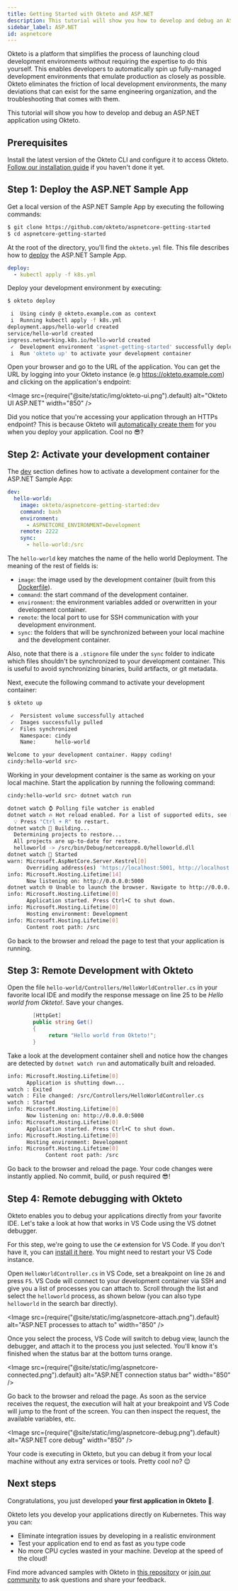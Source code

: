 ```yaml
---
title: Getting Started with Okteto and ASP.NET
description: This tutorial will show you how to develop and debug an ASP.NET application using Okteto
sidebar_label: ASP.NET
id: aspnetcore
---
```



Okteto is a platform that simplifies the process of launching cloud development environments without requiring the expertise to do this yourself. This enables developers to automatically spin up fully-managed development environments that emulate production as closely as possible. Okteto eliminates the friction of local development environments, the many deviations that can exist for the same engineering organization, and the troubleshooting that comes with them.

This tutorial will show you how to develop and debug an ASP.NET application using Okteto.

## Prerequisites

Install the latest version of the Okteto CLI and configure it to access Okteto. [Follow our installation guide](get-started/install-okteto-cli.mdx) if you haven't done it yet.

## Step 1: Deploy the ASP.NET Sample App

Get a local version of the ASP.NET Sample App by executing the following commands:

```bash
$ git clone https://github.com/okteto/aspnetcore-getting-started
$ cd aspnetcore-getting-started
```

At the root of the directory, you'll find the `okteto.yml` file. This file describes how to [deploy](reference/okteto-manifest.mdx#deploy-string-optional) the ASP.NET Sample App.

```yaml title="okteto.yml"
deploy:
  - kubectl apply -f k8s.yml
```

Deploy your development environment by executing:

```bash
$ okteto deploy
```

```bash
 i  Using cindy @ okteto.example.com as context
 i  Running kubectl apply -f k8s.yml
deployment.apps/hello-world created
service/hello-world created
ingress.networking.k8s.io/hello-world created
 ✓  Development environment 'aspnet-getting-started' successfully deployed
 i  Run 'okteto up' to activate your development container
```

Open your browser and go to the URL of the application. You can get the URL by logging into your Okteto instance (e.g https://okteto.example.com) and clicking on the application's endpoint:

<Image
  src={require("@site/static/img/okteto-ui.png").default}
  alt="Okteto UI ASP.NET"
  width="850"
/>

Did you notice that you're accessing your application through an HTTPs endpoint? This is because Okteto will [automatically create them](core/endpoints/automatic-ssl.mdx) for you when you deploy your application. Cool no 😎?

## Step 2: Activate your development container

The [dev](reference/okteto-manifest.mdx#dev-object-optional) section defines how to activate a development container for the ASP.NET Sample App:

```yaml title="okteto.yml"
dev:
  hello-world:
    image: okteto/aspnetcore-getting-started:dev
    command: bash
    environment:
      - ASPNETCORE_ENVIRONMENT=Development
    remote: 2222
    sync: 
      - hello-world:/src
```

The `hello-world` key matches the name of the hello world Deployment. The meaning of the rest of fields is:

- `image`: the image used by the development container (built from this [Dockerfile](https://github.com/okteto/aspnetcore-getting-started/blob/main/Dockerfile)).
- `command`: the start command of the development container.
- `environment`: the environment variables added or overwritten in your development container.
- `remote`: the local port to use for SSH communication with your development environment.
- `sync`: the folders that will be synchronized between your local machine and the development container.

Also, note that there is a `.stignore` file under the `sync` folder to indicate which files shouldn't be synchronized to your development container.
This is useful to avoid synchronizing binaries, build artifacts, or git metadata.

Next, execute the following command to activate your development container:

```bash
$ okteto up
```

```bash
 ✓  Persistent volume successfully attached
 ✓  Images successfully pulled
 ✓  Files synchronized
    Namespace: cindy
    Name:      hello-world

Welcome to your development container. Happy coding!
cindy:hello-world src>
```

Working in your development container is the same as working on your local machine.
Start the application by running the following command:

```bash
cindy:hello-world src> dotnet watch run
```

```bash
dotnet watch ⌚ Polling file watcher is enabled
dotnet watch 🔥 Hot reload enabled. For a list of supported edits, see https://aka.ms/dotnet/hot-reload.
  💡 Press "Ctrl + R" to restart.
dotnet watch 🔧 Building...
  Determining projects to restore...
  All projects are up-to-date for restore.
  helloworld -> /src/bin/Debug/netcoreapp8.0/helloworld.dll
dotnet watch 🚀 Started
warn: Microsoft.AspNetCore.Server.Kestrel[0]
      Overriding address(es) 'https://localhost:5001, http://localhost:5000'. Binding to endpoints defined via IConfiguration and/or UseKestrel() instead.
info: Microsoft.Hosting.Lifetime[14]
      Now listening on: http://0.0.0.0:5000
dotnet watch 🌐 Unable to launch the browser. Navigate to http://0.0.0.0:5000
info: Microsoft.Hosting.Lifetime[0]
      Application started. Press Ctrl+C to shut down.
info: Microsoft.Hosting.Lifetime[0]
      Hosting environment: Development
info: Microsoft.Hosting.Lifetime[0]
      Content root path: /src
```

Go back to the browser and reload the page to test that your application is running.

## Step 3: Remote Development with Okteto

Open the file `hello-world/Controllers/HelloWorldController.cs` in your favorite local IDE and modify the response message on line 25 to be _Hello world from Okteto!_. Save your changes.

```csharp
        [HttpGet]
        public string Get()
        {
             return "Hello world from Okteto!";
        }
```

Take a look at the development container shell and notice how the changes are detected by `dotnet watch run` and automatically built and reloaded.

```bash
info: Microsoft.Hosting.Lifetime[0]
      Application is shutting down...
watch : Exited
watch : File changed: /src/Controllers/HelloWorldController.cs
watch : Started
info: Microsoft.Hosting.Lifetime[0]
      Now listening on: http://0.0.0.0:5000
info: Microsoft.Hosting.Lifetime[0]
      Application started. Press Ctrl+C to shut down.
info: Microsoft.Hosting.Lifetime[0]
      Hosting environment: Development
info: Microsoft.Hosting.Lifetime[0]
            Content root path: /src
```

Go back to the browser and reload the page. Your code changes were instantly applied. No commit, build, or push required 😎!

## Step 4: Remote debugging with Okteto

Okteto enables you to debug your applications directly from your favorite IDE. Let's take a look at how that works in VS Code using the VS dotnet debugger.

For this step, we're going to use the `C#` extension for VS Code. If you don't have it, you can [install it here](https://marketplace.visualstudio.com/items?itemName=ms-vscode.csharp#review-details). You might need to restart your VS Code instance.

Open `HelloWorldController.cs` in VS Code, set a breakpoint on line `26` and press `F5`. VS Code will connect to your development container via SSH and give you a list of processes you can attach to. Scroll through the list and select the `helloworld` process, as shown below (you can also type `helloworld` in the search bar directly).

<Image
  src={require("@site/static/img/aspnetcore-attach.png").default}
  alt="ASP.NET processes to attach to"
  width="850"
/>

Once you select the process, VS Code will switch to debug view, launch the debugger, and attach it to the process you just selected. You'll know it's finished when the status bar at the bottom turns orange.

<Image
  src={require("@site/static/img/aspnetcore-connected.png").default}
  alt="ASP.NET connection status bar"
  width="850"
/>

Go back to the browser and reload the page. As soon as the service receives the request, the execution will halt at your breakpoint and VS Code will jump to the front of the screen. You can then inspect the request, the available variables, etc.

<Image
  src={require("@site/static/img/aspnetcore-debug.png").default}
  alt="ASP.NET core debug"
  width="850"
/>

Your code is executing in Okteto, but you can debug it from your local machine without any extra services or tools. Pretty cool no? 😉

## Next steps

Congratulations, you just developed **your first application in Okteto** 🚀.

Okteto lets you develop your applications directly on Kubernetes. This way you can:

- Eliminate integration issues by developing in a realistic environment
- Test your application end to end as fast as you type code
- No more CPU cycles wasted in your machine. Develop at the speed of the cloud!

Find more advanced samples with Okteto in [this repository](https://github.com/okteto/samples) or [join our community](https://community.okteto.com) to ask questions and share your feedback.
